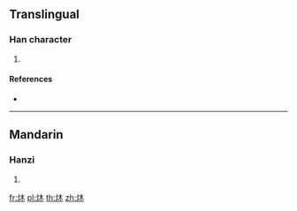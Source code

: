 ==Translingual==

===Han character===
{{Han char|rn=86|rad=火|as=04|sn=8|four=94890|canj=FD,XFD}}

# {{defn|Han|sort=火04}}

====References====
* {{Han ref|kx=0667.160|dkj=18913|dj=1076.240|hdz=32191.070|uh=7091|ud=28817|bh=CD56|bd=52566}}

----

==Mandarin==

===Hanzi===
{{cmn-hanzi|pin=[[mù]] ([[mu4]])|wg=mu<sup>4</sup>}}

# {{defn|lang=cmn|sort=火04}}

[[fr:炑]]
[[pl:炑]]
[[th:炑]]
[[zh:炑]]